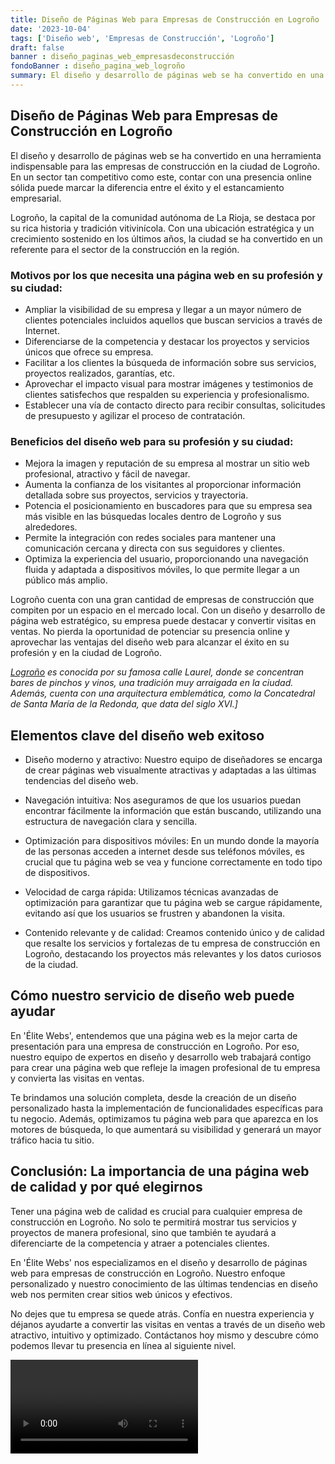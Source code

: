```yaml
---
title: Diseño de Páginas Web para Empresas de Construcción en Logroño
date: '2023-10-04'
tags: ['Diseño web', 'Empresas de Construcción', 'Logroño']
draft: false
banner : diseño_paginas_web_empresasdeconstrucción
fondoBanner : diseño_pagina_web_logroño
summary: El diseño y desarrollo de páginas web se ha convertido en una herramienta indispensable para las empresas de construcción en la ciudad de Logroño. En un sector tan competitivo como este, contar con una presencia online sólida puede marcar la diferencia entre el éxito y el estancamiento empresarial. 
---
```


## Diseño de Páginas Web para Empresas de Construcción en Logroño

El diseño y desarrollo de páginas web se ha convertido en una herramienta indispensable para las empresas de construcción en la ciudad de Logroño. En un sector tan competitivo como este, contar con una presencia online sólida puede marcar la diferencia entre el éxito y el estancamiento empresarial. 

Logroño, la capital de la comunidad autónoma de La Rioja, se destaca por su rica historia y tradición vitivinícola. Con una ubicación estratégica y un crecimiento sostenido en los últimos años, la ciudad se ha convertido en un referente para el sector de la construcción en la región.

### Motivos por los que necesita una página web en su profesión y su ciudad:
- Ampliar la visibilidad de su empresa y llegar a un mayor número de clientes potenciales incluidos aquellos que buscan servicios a través de Internet.
- Diferenciarse de la competencia y destacar los proyectos y servicios únicos que ofrece su empresa.
- Facilitar a los clientes la búsqueda de información sobre sus servicios, proyectos realizados, garantías, etc.
- Aprovechar el impacto visual para mostrar imágenes y testimonios de clientes satisfechos que respalden su experiencia y profesionalismo.
- Establecer una vía de contacto directo para recibir consultas, solicitudes de presupuesto y agilizar el proceso de contratación.

### Beneficios del diseño web para su profesión y su ciudad:
- Mejora la imagen y reputación de su empresa al mostrar un sitio web profesional, atractivo y fácil de navegar.
- Aumenta la confianza de los visitantes al proporcionar información detallada sobre sus proyectos, servicios y trayectoria.
- Potencia el posicionamiento en buscadores para que su empresa sea más visible en las búsquedas locales dentro de Logroño y sus alrededores.
- Permite la integración con redes sociales para mantener una comunicación cercana y directa con sus seguidores y clientes.
- Optimiza la experiencia del usuario, proporcionando una navegación fluida y adaptada a dispositivos móviles, lo que permite llegar a un público más amplio.

Logroño cuenta con una gran cantidad de empresas de construcción que compiten por un espacio en el mercado local. Con un diseño y desarrollo de página web estratégico, su empresa puede destacar y convertir visitas en ventas. No pierda la oportunidad de potenciar su presencia online y aprovechar las ventajas del diseño web para alcanzar el éxito en su profesión y en la ciudad de Logroño.

*[Logroño](https://es.wikipedia.org/wiki/Logro%C3%B1o) es conocida por su famosa calle Laurel, donde se concentran bares de pinchos y vinos, una tradición muy arraigada en la ciudad. Además, cuenta con una arquitectura emblemática, como la Concatedral de Santa María de la Redonda, que data del siglo XVI.]*

<GifSeo />

<Cta />

## Elementos clave del diseño web exitoso

- Diseño moderno y atractivo: Nuestro equipo de diseñadores se encarga de crear páginas web visualmente atractivas y adaptadas a las últimas tendencias del diseño web.

- Navegación intuitiva: Nos aseguramos de que los usuarios puedan encontrar fácilmente la información que están buscando, utilizando una estructura de navegación clara y sencilla.

- Optimización para dispositivos móviles: En un mundo donde la mayoría de las personas acceden a internet desde sus teléfonos móviles, es crucial que tu página web se vea y funcione correctamente en todo tipo de dispositivos.

- Velocidad de carga rápida: Utilizamos técnicas avanzadas de optimización para garantizar que tu página web se cargue rápidamente, evitando así que los usuarios se frustren y abandonen la visita.

- Contenido relevante y de calidad: Creamos contenido único y de calidad que resalte los servicios y fortalezas de tu empresa de construcción en Logroño, destacando los proyectos más relevantes y los datos curiosos de la ciudad.

## Cómo nuestro servicio de diseño web puede ayudar

En 'Élite Webs', entendemos que una página web es la mejor carta de presentación para una empresa de construcción en Logroño. Por eso, nuestro equipo de expertos en diseño y desarrollo web trabajará contigo para crear una página web que refleje la imagen profesional de tu empresa y convierta las visitas en ventas.

Te brindamos una solución completa, desde la creación de un diseño personalizado hasta la implementación de funcionalidades específicas para tu negocio. Además, optimizamos tu página web para que aparezca en los motores de búsqueda, lo que aumentará su visibilidad y generará un mayor tráfico hacia tu sitio.

## Conclusión: La importancia de una página web de calidad y por qué elegirnos

Tener una página web de calidad es crucial para cualquier empresa de construcción en Logroño. No solo te permitirá mostrar tus servicios y proyectos de manera profesional, sino que también te ayudará a diferenciarte de la competencia y atraer a potenciales clientes.

En 'Élite Webs' nos especializamos en el diseño y desarrollo de páginas web para empresas de construcción en Logroño. Nuestro enfoque personalizado y nuestro conocimiento de las últimas tendencias en diseño web nos permiten crear sitios web únicos y efectivos.

No dejes que tu empresa se quede atrás. Confía en nuestra experiencia y déjanos ayudarte a convertir las visitas en ventas a través de un diseño web atractivo, intuitivo y optimizado. Contáctanos hoy mismo y descubre cómo podemos llevar tu presencia en línea al siguiente nivel.

<Video />

<CtaBot job='Empresas de Construcción' city='Logroño'/>

<Gmaps query='Logroño+españa+maps' />